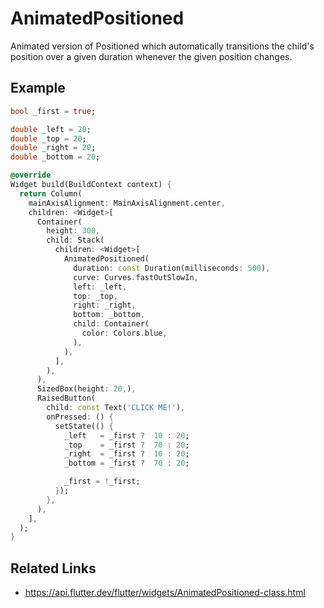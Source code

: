 

<Meta of={AnimatedPositionedStories} />

# AnimatedPositioned

Animated version of Positioned which automatically transitions the child's position over a given duration whenever the given position changes.

## Example

```dart liveslice=AnimatedPositioned height=400px
bool _first = true;

double _left = 20;
double _top = 20;
double _right = 20;
double _bottom = 20;

@override
Widget build(BuildContext context) {
  return Column(
    mainAxisAlignment: MainAxisAlignment.center,
    children: <Widget>[
      Container(
        height: 300,
        child: Stack(
          children: <Widget>[
            AnimatedPositioned(
              duration: const Duration(milliseconds: 500),
              curve: Curves.fastOutSlowIn,
              left: _left,
              top: _top,
              right: _right,
              bottom: _bottom,
              child: Container(
                color: Colors.blue,
              ),
            ),
          ],
        ),
      ),
      SizedBox(height: 20,),
      RaisedButton(
        child: const Text('CLICK ME!'),
        onPressed: () {
          setState(() {
            _left   = _first ?  10 : 20;
            _top    = _first ?  70 : 20;
            _right  = _first ?  10 : 20;
            _bottom = _first ?  70 : 20;

            _first = !_first;
          });
        },
      ),
    ],
  );
}
```

## Related Links

- https://api.flutter.dev/flutter/widgets/AnimatedPositioned-class.html
